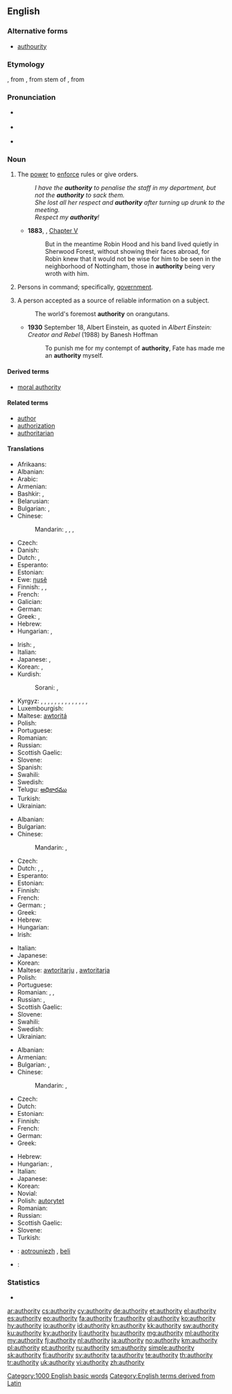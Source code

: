 ==English==

===Alternative forms===
* [[authourity]] {{qualifier|obsolete}}

===Etymology===
{{etyl|enm|en}} {{term|autorite|lang=enm||book or quotation that settles an argument}}, from {{etyl|fro|en}} {{term|auctorité|lang=fro}}, from {{etyl|la|en}} stem of {{term|auctoritas||lang=la|invention, advice, opinion, influence, command}}, from {{term|auctor||lang=la|master, leader, author}}

===Pronunciation===
* {{a|UK}} {{IPA|/ɔːˈθɒɹəti/}}
* {{a|US}} {{IPA|/əˈθɔɹəti/|/əˈθɑɹəti/}}
* {{audio|en-us-authority.ogg|Audio (US)}}

===Noun===
{{en-noun|authorit|ies|-}}

# {{context|uncountable|lang=en}} The [[power]] to [[enforce]] rules or give orders.
#: ''I have the '''authority''' to penalise the staff in my department, but not the '''authority''' to sack them.''
#: ''She lost all her respect and '''authority''' after turning up drunk to the meeting.''
#: ''Respect my '''authority'''!''
#* '''1883''', {{w|Howard Pyle}}, ''{{w|The Merry Adventures of Robin Hood}}'' [[s:The Merry Adventures of Robin Hood/Chapter V|Chapter V]]
#*: But in the meantime Robin Hood and his band lived quietly in Sherwood Forest, without showing their faces abroad, for Robin knew that it would not be wise for him to be seen in the neighborhood of Nottingham, those in '''authority''' being very wroth with him.
# {{context|used in singular or plural form|lang=en}} Persons in command; specifically, [[government]].
# {{context|countable|lang=en}} A person accepted as a source of reliable information on a subject.
#: The world's foremost '''authority''' on orangutans.
#* '''1930''' September 18, Albert Einstein, as quoted in ''Albert Einstein: Creator and Rebel'' (1988) by Banesh Hoffman
#*: To punish me for my contempt of '''authority''', Fate has made me an '''authority''' myself.

====Derived terms====
* [[moral authority]]

====Related terms====
* [[author]]
* [[authorization]]
* [[authoritarian]]

====Translations====
{{trans-top|power to enforce rules or give orders}}
* Afrikaans: {{t-|af|gesag}}
* Albanian: {{t+|sq|autoritet}}
* Arabic: {{t-|ar|سلطة|f|tr=súlṭa}}
* Armenian: {{t-|hy|հեղինակություն|tr=heġinakut’yun}}
* Bashkir: {{tø|ba|дәүләт|sc=Cyrl}}, {{tø|ba|хөкүмәт|sc=Cyrl}}
* Belarusian: {{t-|be|ўлада|tr=ŭláda}}
* Bulgarian: {{t+|bg|власт|f|tr=vlast}}, {{t+|bg|авторитет|m|tr=avtoritét}}
* Chinese:
*: Mandarin: {{t+|cmn|權力|sc=Hani}}, {{t+|cmn|权力|tr=quánlì|sc=Hani}}, {{t|cmn|權威|sc=Hani}}, {{t|cmn|权威|tr=quánwēi|sc=Hani}}
* Czech: {{t-|cs|autorita|f}}
* Danish: {{t-|da|myndighed}}
* Dutch: {{t+|nl|bevoegdheid|f}}, {{t+|nl|gezag|n}}
* Esperanto: {{t+|eo|aŭtoritato}}
* Estonian: {{t-|et|võim}}
* Ewe: [[ŋusẽ]]
* Finnish: {{t+|fi|auktoriteetti}}, {{t+|fi|käskyvalta}}, {{t-|fi|vaikutusvalta}}
* French: {{t+|fr|autorité|f}}
* Galician: {{t|gl|autoridade|f}}
* German: {{t+|de|Autorität|f}}
* Greek: {{t+|el|εξουσία|f|tr=exousía}}, {{t+|el|αρχή|f|tr=archí}}
* Hebrew: {{t-|he|סמכות|f|tr=samkhut|sc=Hebr}}
* Hungarian: {{t+|hu|felhatalmazás}}, {{t+|hu|meghatalmazás}}
{{trans-mid}}
* Irish: {{t-|ga|údarás|m}}, {{t|ga|urlámhas|m}}
* Italian: {{t+|it|autorità|f}}
* Japanese: {{t+|ja|権力|tr=けんりょく, kenryoku|sc=Jpan}}, {{t+|ja|権威|tr=けんい, ken'i|sc=Jpan}}
* Korean: {{t+|ko|권력|tr=gweonreok|sc=Kore}}, {{t-|ko|권능|tr=gweonneung|sc=Kore}}
* Kurdish:
*: Sorani: {{t-|ku|ده‌سه‌ڵات|tr=dasaLAt|sc=ku-Arab}}, {{t+|ku|به‌رده‌ستی|tr=bardastee|sc=ku-Arab}}
* Kyrgyz: {{t+|ky|бийлик}}, {{t+|ky|чоңдор}}, {{t+|ky|башчы}}, {{t+|ky|авторитет}}, {{t+|ky|ыйгарым укук}}, {{t+|ky|авторитет}}, {{t+|ky|бедел}}, {{t-|ky|кадыр}}, {{t+|ky|кадыр-барк}} {{t+|ky|негиз}}, {{t+|ky|түп}}, {{t+|ky|уруксат}}, {{t+|ky|авторитеттүүлүк}}, {{t+|ky|беделдүүлүк}}, {{t+|ky|кадырлуулук}}, {{t+|ky|билгич}}
* Luxembourgish: {{t-|lb|Autoritéit|f}}
* Maltese: [[awtoritá]]
* Polish: {{t+|pl|autorytet|m}}
* Portuguese: {{t+|pt|autoridade|f}}
* Romanian: {{t+|ro|autoritate|f}}
* Russian: {{t+|ru|власть|f|tr=vlastʹ}}
* Scottish Gaelic: {{t-|gd|ùghdarras|m}}
* Slovene: {{t-|sl|avtoriteta|f}}
* Spanish: {{t+|es|autoridad|f}}
* Swahili: {{t+|sw|mamlaka}}
* Swedish: {{t+|sv|auktoritet|c}}
* Telugu: [[అధికారము]]
* Turkish: {{t+|tr|yetke}}
* Ukrainian: {{t+|uk|влада|f|tr=vláda|sc=Cyrl}}
{{trans-bottom}}

{{trans-top|persons in command; specifically, government}}
* Albanian: {{t+|sq|autoritet}}
* Bulgarian: {{t+|bg|власти|f-p|tr=vlásti}}
* Chinese:
*: Mandarin: {{t|cmn|當局|sc=Hani}}, {{t+|cmn|当局|tr=dāngjú|sc=Hani}}
* Czech: {{t-|cs|autorita|f}}
* Dutch: {{t+|nl|autoriteit|f}}, {{qualifier|usually plural}} {{t+|nl|autoriteiten|f-p}}, {{t+|nl|gezag|n}}
* Esperanto: {{t-|eo|instanco}}
* Estonian: {{t-|et|võim}}
* Finnish: {{t+|fi|viranomaiset}}
* French: {{t+|fr|autorité|f}}
* German: {{t+|de|Autorität|f}}; {{t+|de|Behörde|f}}
* Greek: {{t-|el|αρχές|f-p|tr=archés}}
* Hebrew: {{t-|he|רשויות|f-p|tr=rashuyot}}
* Hungarian: {{t+|hu|hatóság}}
* Irish: {{t-|ga|údarás|m}}
{{trans-mid}}
* Italian: {{t+|it|autorità|f}}
* Japanese: {{t+|ja|当局|tr=とうきょく, tōkyoku|sc=Jpan}}
* Korean: {{t-|ko|권력자|tr=gweonryeokja|sc=Kore}}
* Maltese: [[awtoritarju]] {{m}}, [[awtoritarja]] {{f}}
* Polish: {{t+|pl|władza|f}}
* Portuguese: {{t+|pt|autoridade|f}}
* Romanian: {{t+|ro|autoritate|f}}, {{t-|ro|mostly in plural:|p}}, {{t-|ro|autorități}}
* Russian: {{t+|ru|власть|f|tr=vlastʹ}}, {{qualifier|usually plural}} {{t+|ru|власть|f-p|tr=vlásti}}
* Scottish Gaelic: {{t-|gd|ùghdarras|m}}
* Slovene: {{t-|sl|avtoriteta|f}}
* Swahili: {{t+|sw|mamlaka}}
* Swedish: {{t+|sv|myndighet|c}}
* Ukrainian: {{t+|uk|влада|f|tr=vláda|sc=Cyrl}}
{{trans-bottom}}

{{trans-top|person accepted as a source of reliable information on a subject}}
* Albanian: {{t+|sq|autoritet}}
* Armenian: {{t-|hy|հեղինակություն|tr=heġinakut’yun}}
* Bulgarian: {{t+|bg|познавач|m|tr=poznavač}}, {{t+|bg|авторитет|m|tr=avtoritét}}
* Chinese:
*: Mandarin: {{t|cmn|權威|sc=Hani}}, {{t|cmn|权威|tr=quánwēi|sc=Hani}}
* Czech: {{t-|cs|autorita|f}}
* Dutch: {{t+|nl|autoriteit|f}}
* Estonian: {{t-|et|asjatundja}}
* Finnish: {{t+|fi|asiantuntija}}
* French: {{t+|fr|autorité|f}}
* German: {{t+|de|Autorität|f}}
* Greek: {{t+|el|αυθεντία|f|tr=afthentía}}
{{trans-mid}}
* Hebrew: {{t-|he|בר-סמכא|m|tr=bar-samkha|sc=Hebr}}
* Hungarian: {{t-|hu|tekintéy}}, {{t-|hu|szaktekintély}}
* Italian: {{t+|it|autorità|f}}
* Japanese: {{t+|ja|権威|tr=けんい, ken'i|sc=Jpan}}
* Korean: {{t-|ko|권위자|tr=gweonwija|sc=Kore}}
* Novial: {{tø|nov|autoritate}}
* Polish: [[autorytet]] {{m}}
* Romanian: {{t+|ro|autoritate|f}}
* Russian: {{t+|ru|авторитет|m|tr=avtoritét}}
* Scottish Gaelic: {{t-|gd|ùghdarras|m}}
* Slovene: {{t-|sl|avtoriteta|f}}
* Turkish: {{t+|tr|yetke}}
{{trans-bottom}}

{{checktrans-top}}
* {{ttbc|br}}: [[aotrouniezh]] {{f}}, [[beli]] {{f}}
{{trans-mid}}
* {{ttbc|ka}}: {{t|ka|უფლებამოსილება}}
{{trans-bottom}}

===Statistics===
* {{rank|terrible|Tom|author|859|authority|pleasant|forget|break}}

[[Category:1000 English basic words]]
[[Category:English terms derived from Latin]]

[[ar:authority]]
[[cs:authority]]
[[cy:authority]]
[[de:authority]]
[[et:authority]]
[[el:authority]]
[[es:authority]]
[[eo:authority]]
[[fa:authority]]
[[fr:authority]]
[[gl:authority]]
[[ko:authority]]
[[hy:authority]]
[[io:authority]]
[[id:authority]]
[[kn:authority]]
[[kk:authority]]
[[sw:authority]]
[[ku:authority]]
[[ky:authority]]
[[li:authority]]
[[hu:authority]]
[[mg:authority]]
[[ml:authority]]
[[my:authority]]
[[fj:authority]]
[[nl:authority]]
[[ja:authority]]
[[no:authority]]
[[km:authority]]
[[pl:authority]]
[[pt:authority]]
[[ru:authority]]
[[sm:authority]]
[[simple:authority]]
[[sk:authority]]
[[fi:authority]]
[[sv:authority]]
[[ta:authority]]
[[te:authority]]
[[th:authority]]
[[tr:authority]]
[[uk:authority]]
[[vi:authority]]
[[zh:authority]]